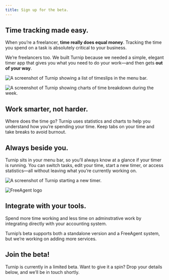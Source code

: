 ```yaml
---
title: Sign up for the beta.
---
```



<Panel gridTablet="1fr 1fr" gridWide="48rem auto" fullwidth>

<div>

## Time tracking made easy.

When you’re a freelancer, **time really does equal money**. Tracking the time you spend on a task is absolutely critical to your business.

We’re freelancers too. We built Turnip because we needed a simple, elegant timer app that gives you what you need to do your work—and then gets **out of your way**.
</div>

![A screenshot of Turnip showing a list of timeslips in the menu bar.](src/images/timeslips.png)

</Panel>

<Panel gridTablet="1fr 1fr" gridWide="auto 48rem" fullwidth>

![A screenshot of Turnip showing charts of time breakdown during the week.](src/images/stats.png)

<div>

## Work smarter, not harder.

Where does the time go? Turnip uses statistics and charts to help you understand how you’re spending your time. Keep tabs on your time and take breaks to avoid burnout.

</div>

</Panel>

<Panel gridTablet="1fr 1fr" gridWide="48rem auto" fullwidth>

<div>

## Always beside you.

Turnip sits in your menu bar, so you’ll always know at a glance if your timer is running. You can switch tasks, edit your time, start a new timer, or access statistics—all without leaving what you’re currently working on.
</div>

![A screenshot of Turnip starting a new timer.](src/images/new-timer.png)

</Panel>

<Panel gridTablet="1fr 1fr" gridWide="auto 32rem auto 48rem" fullwidth>

<div />

![FreeAgent logo](src/images/freeagent.png)

<div />

<div>

## Integrate with your tools.

Spend more time working and less time on adminstrative work by integrating directly with your accounting system. 

Turnip’s beta supports both a standalone version and a FreeAgent system, but we’re working on adding more services.

</div>

</Panel>

<Panel gridTablet="1fr 1fr" gridWide="auto 48rem" fullwidth>

<div>

## Join the beta!

Turnip is currently in a limited beta. Want to give it a spin? Drop your details below, and we’ll be in touch shortly.


<SignupForm />

</div>

</Panel>
